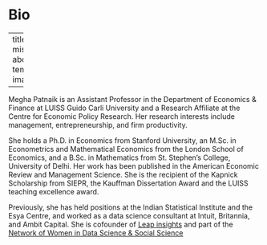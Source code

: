 # Bio

---
title: ""
image: misc/info/megha_biopic.jpg
about:
  id: hero-heading
  template: broadside
  image-shape: rectangle

---

Megha Patnaik is an Assistant Professor in the Department of Economics & Finance at LUISS Guido Carli University and a Research Affiliate at the Centre for Economic Policy Research. Her research interests include management, entrepreneurship, and firm productivity. 

She holds a Ph.D. in Economics from Stanford University, an M.Sc. in Econometrics and Mathematical Economics from the London School of Economics, and a B.Sc. in Mathematics from St. Stephen's College, University of Delhi. Her work has been published in the American Economic Review and Management Science. She is the recipient of  the Kapnick Scholarship from SIEPR, the Kauffman Dissertation Award and the LUISS teaching excellence award. 

Previously, she has held positions at the Indian Statistical Institute and the Esya Centre, and worked as a data science consultant at Intuit, Britannia, and Ambit Capital. She is cofounder of [Leap insights](https://leap-insights.org/) and part of the [Network of Women in Data Science & Social Science](https://sites.google.com/view/windsnetwork)

